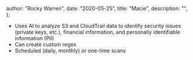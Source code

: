 
  author: "Rocky Warren",
  date: "2020-05-25",
  title: "Macie",
  description: "",
};


- Uses AI to analyze S3 and CloudTrail data to identify security issues (private keys, etc.), financial information, and personally identifiable information (PII)
- Can create custom regex
- Scheduled (daily, monthly) or one-time scans
